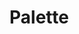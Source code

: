 
<Meta title="Theme/Palette/Dark" />

# Palette

<br />

<ColorPalette>
  <ColorItem
    title="Primary"
    colors={{
      main: '#3C89FF',
      sub1: '#67A4FF',
      sub2: '#1F6BDE',
      sub3: '#B7D4FF',
      bg1: 'rgba(59, 137, 255, 0.15)',
      bg2: 'rgba(59, 137, 255, 0.13)',
      bg3: 'rgba(59, 137, 255, 0.07)'
    }}
  />
  <ColorItem
    title="Secondary"
    subtitle="Red"
    colors={{
      main: '#FC4F4F',
      sub1: '#FF8585',
      sub2: '#DE3838',
      sub3: '#FFC6C6',
      bg: 'rgba(252, 79, 79, 0.15)'
    }}
  />
  <ColorItem
    title="Secondary"
    subtitle="Green"
    colors={{
      main: '#4AD871',
      sub1: '#84D89C',
      sub2: '#28B14E',
      sub3: '#C0DEC9',
      bg: 'rgba(74, 216, 113, 0.15)'
    }}
  />
  <ColorItem
    title="Secondary"
    subtitle="Yellow"
    colors={{
      main: '#FFBF44',
      sub1: '#FFD687',
      sub2: '#E5AD3F',
      sub3: '#FFE9BD',
      bg: 'rgba(255, 191, 68, 0.15)'
    }}
  />
  <ColorItem
    title="Text"
    colors={{
      main: '#EEF3FF',
      text1: 'rgba(238, 243, 255, 0.7)',
      text2: 'rgba(238, 243, 255, 0.5)',
      text3: 'rgba(238, 243, 255, 0.3)'
    }}
  />
  <ColorItem
    title="Box"
    subtitle="Filled"
    colors={{
      normal: 'rgba(238, 243, 255, 0.08)',
      focused: 'rgba(238, 243, 255, 0.04)',
      pressed: 'rgba(238, 243, 255, 0.11)',
      disabled: 'rgba(204, 218, 255, 0.03)'
    }}
  />
  <ColorItem
    title="Box"
    subtitle="Stroked"
    colors={{
      normal: 'rgba(238, 243, 255, 0.15)'
    }}
  />
  <ColorItem
    title="Background"
    colors={{
      bg: '#1D1F27',
      fg1: '#282B33',
      fg2: '#343740'
    }}
  />
  <ColorItem
    title="Gradation"
    colors={{
      first: '#63DAFF',
      second: '#4891FF',
      third: '#717EFF'
    }}
  />
  <ColorItem
    title="Common"
    colors={{
      white: '#FFFFFF',
      black: '#000000'
    }}
  />
</ColorPalette>
